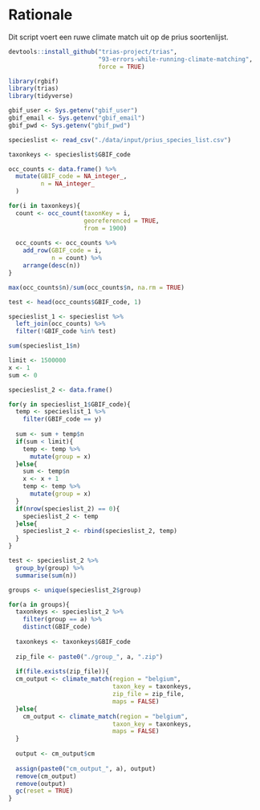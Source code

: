 # Rationale
Dit script voert een ruwe climate match uit op de prius soortenlijst.

```r
devtools::install_github("trias-project/trias",
                         "93-errors-while-running-climate-matching",
                         force = TRUE)
```

```r
library(rgbif)
library(trias)
library(tidyverse)
```

```r
gbif_user <- Sys.getenv("gbif_user")
gbif_email <- Sys.getenv("gbif_email")
gbif_pwd <- Sys.getenv("gbif_pwd")
```

```r
specieslist <- read_csv("./data/input/prius_species_list.csv")

taxonkeys <- specieslist$GBIF_code

occ_counts <- data.frame() %>% 
  mutate(GBIF_code = NA_integer_,
         n = NA_integer_
  )

for(i in taxonkeys){
  count <- occ_count(taxonKey = i,
                     georeferenced = TRUE,
                     from = 1900)
  
  occ_counts <- occ_counts %>% 
    add_row(GBIF_code = i,
            n = count) %>% 
    arrange(desc(n))
}

max(occ_counts$n)/sum(occ_counts$n, na.rm = TRUE)

test <- head(occ_counts$GBIF_code, 1)

specieslist_1 <- specieslist %>% 
  left_join(occ_counts) %>% 
  filter(!GBIF_code %in% test)

sum(specieslist_1$n)

limit <- 1500000
x <- 1
sum <- 0

specieslist_2 <- data.frame()

for(y in specieslist_1$GBIF_code){
  temp <- specieslist_1 %>% 
    filter(GBIF_code == y)
  
  sum <- sum + temp$n
  if(sum < limit){
    temp <- temp %>% 
      mutate(group = x)
  }else{
    sum <- temp$n
    x <- x + 1 
    temp <- temp %>% 
      mutate(group = x)
  }
  if(nrow(specieslist_2) == 0){
    specieslist_2 <- temp
  }else{
    specieslist_2 <- rbind(specieslist_2, temp)
  }
}

test <- specieslist_2 %>% 
  group_by(group) %>% 
  summarise(sum(n))
```

```r
groups <- unique(specieslist_2$group)

for(a in groups){
  taxonkeys <- specieslist_2 %>% 
    filter(group == a) %>% 
    distinct(GBIF_code)
  
  taxonkeys <- taxonkeys$GBIF_code
  
  zip_file <- paste0("./group_", a, ".zip")
  
  if(file.exists(zip_file)){
  cm_output <- climate_match(region = "belgium",
                             taxon_key = taxonkeys,
                             zip_file = zip_file,
                             maps = FALSE)
  }else{
    cm_output <- climate_match(region = "belgium",
                             taxon_key = taxonkeys,
                             maps = FALSE)
  }
  
  output <- cm_output$cm
  
  assign(paste0("cm_output_", a), output)
  remove(cm_output)
  remove(output)
  gc(reset = TRUE)
}
```

```r

```

